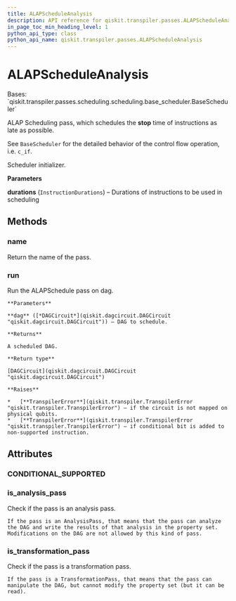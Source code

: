 ```yaml
---
title: ALAPScheduleAnalysis
description: API reference for qiskit.transpiler.passes.ALAPScheduleAnalysis
in_page_toc_min_heading_level: 1
python_api_type: class
python_api_name: qiskit.transpiler.passes.ALAPScheduleAnalysis
---
```


# ALAPScheduleAnalysis

<Class id="qiskit.transpiler.passes.ALAPScheduleAnalysis" isDedicatedPage={true} github="https://github.com/qiskit/qiskit/tree/stable/0.20/qiskit/transpiler/passes/scheduling/scheduling/alap.py" signature="ALAPScheduleAnalysis(durations)" modifiers="class">
  Bases: `qiskit.transpiler.passes.scheduling.scheduling.base_scheduler.BaseScheduler`

  ALAP Scheduling pass, which schedules the **stop** time of instructions as late as possible.

  See `BaseScheduler` for the detailed behavior of the control flow operation, i.e. `c_if`.

  Scheduler initializer.

  **Parameters**

  **durations** (`InstructionDurations`) – Durations of instructions to be used in scheduling

  ## Methods

  ### name

  <Function id="qiskit.transpiler.passes.ALAPScheduleAnalysis.name" signature="ALAPScheduleAnalysis.name()">
    Return the name of the pass.
  </Function>

  ### run

  <Function id="qiskit.transpiler.passes.ALAPScheduleAnalysis.run" signature="ALAPScheduleAnalysis.run(dag)">
    Run the ALAPSchedule pass on dag.

    **Parameters**

    **dag** ([*DAGCircuit*](qiskit.dagcircuit.DAGCircuit "qiskit.dagcircuit.DAGCircuit")) – DAG to schedule.

    **Returns**

    A scheduled DAG.

    **Return type**

    [DAGCircuit](qiskit.dagcircuit.DAGCircuit "qiskit.dagcircuit.DAGCircuit")

    **Raises**

    *   [**TranspilerError**](qiskit.transpiler.TranspilerError "qiskit.transpiler.TranspilerError") – if the circuit is not mapped on physical qubits.
    *   [**TranspilerError**](qiskit.transpiler.TranspilerError "qiskit.transpiler.TranspilerError") – if conditional bit is added to non-supported instruction.
  </Function>

  ## Attributes

  ### CONDITIONAL\_SUPPORTED

  <Attribute id="qiskit.transpiler.passes.ALAPScheduleAnalysis.CONDITIONAL_SUPPORTED" attributeValue="(<class 'qiskit.circuit.gate.Gate'>, <class 'qiskit.circuit.delay.Delay'>)" />

  ### is\_analysis\_pass

  <Attribute id="qiskit.transpiler.passes.ALAPScheduleAnalysis.is_analysis_pass">
    Check if the pass is an analysis pass.

    If the pass is an AnalysisPass, that means that the pass can analyze the DAG and write the results of that analysis in the property set. Modifications on the DAG are not allowed by this kind of pass.
  </Attribute>

  ### is\_transformation\_pass

  <Attribute id="qiskit.transpiler.passes.ALAPScheduleAnalysis.is_transformation_pass">
    Check if the pass is a transformation pass.

    If the pass is a TransformationPass, that means that the pass can manipulate the DAG, but cannot modify the property set (but it can be read).
  </Attribute>
</Class>

